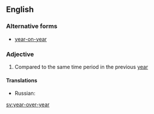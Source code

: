 ==English==

===Alternative forms===
*[[year-on-year]]

===Adjective===
{{en-adj|-}}

# Compared to the same time period in the previous [[year]]

====Translations====
{{trans-top|compared with the same period in the previous year}}
* Russian: {{t|ru|[[в]] [[годовой|годовом]] [[исчисление|исчислении]]|tr=v godovóm isčislénii}}
{{trans-mid}}
{{trans-bottom}}

[[sv:year-over-year]]